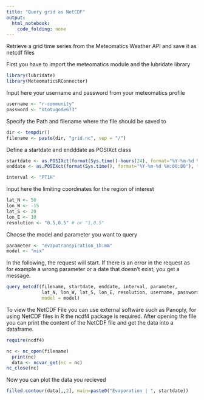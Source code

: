 ```yaml
---
title: "Query grid as NetCDF"
output: 
  html_notebook:
    code_folding: none
---
```

Retrieve a grid time series from the Meteomatics Weather API and save it as netcdf files



First you have to import the meteomatics module and the lubridate library

```r
library(lubridate)
library(MeteomaticsRConnector)
```

Input here your username and password from your meteomatics profile

```r
username <- "r-community"
password <- "Utotugode673"
```

Specify the Path and filename where the file should be saved to
```r
dir <- tempdir()
filename <- paste(dir, "grid.nc", sep = "/")
```


Define a startdate and endddate as POSIXct class

```r
startdate <- as.POSIXct(format(Sys.time()-hours(24), format="%Y-%m-%d %H:00:00"), tz="UTC")
enddate <- as.POSIXct(format(Sys.time(), format="%Y-%m-%d %H:00:00"), tz="UTC")

interval <- "PT1H"

```

Input here the limiting coordinates for the region of interest

```r
lat_N <- 50
lon_W <- -15
lat_S <- 20
lon_E <- 10
resolution <- "0.5,0.5" # or "1,0.5"

```

Choose the model and parameter you want to query
```r
parameter <- "evapotranspiration_1h:mm"
model <- "mix"
```

In the following, the request will start. If there is an error in the request as for example a wrong parameter or a date that doesn't exist, you get a message.

```r

query_netcdf(filename, startdate, enddate, interval, parameter,
             lat_N, lon_W, lat_S, lon_E, resolution, username, password,
             model = model)
```

To view the NetCDF File  you can use external software such as Panoply, for using NetCDF files in R the ncdf4 package is required. After opening the file you can print the content of the NetCDF file and get the data into a dataframe.

```r
require(ncdf4)

nc <- nc_open(filename)
  print(nc)
  data <- ncvar_get(nc = nc)
nc_close(nc)
```

Now you can plot the data you recieved
```r
filled.contour(data[,,2], main=paste0("Evaporation | ", startdate))
```

